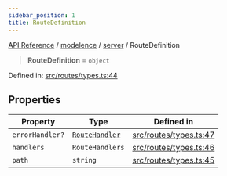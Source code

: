 ```yaml
---
sidebar_position: 1
title: RouteDefinition
---
```


[API Reference](/api-reference/modelence/server/type-aliases/../../../index) / [modelence](/api-reference/modelence/server/type-aliases/../../index) / [server](/api-reference/modelence/server/type-aliases/../index) / RouteDefinition

> **RouteDefinition** = `object`

Defined in: [src/routes/types.ts:44](https://github.com/modelence/modelence/blob/bd5ee85481a0319d645bc13d4023e1b5fe4c9b19/packages/modelence/src/routes/types.ts#L44)

## Properties

| Property | Type | Defined in |
| ------ | ------ | ------ |
| <a id="errorhandler"></a> `errorHandler?` | [`RouteHandler`](/api-reference/modelence/server/type-aliases/RouteHandler) | [src/routes/types.ts:47](https://github.com/modelence/modelence/blob/bd5ee85481a0319d645bc13d4023e1b5fe4c9b19/packages/modelence/src/routes/types.ts#L47) |
| <a id="handlers"></a> `handlers` | `RouteHandlers` | [src/routes/types.ts:46](https://github.com/modelence/modelence/blob/bd5ee85481a0319d645bc13d4023e1b5fe4c9b19/packages/modelence/src/routes/types.ts#L46) |
| <a id="path"></a> `path` | `string` | [src/routes/types.ts:45](https://github.com/modelence/modelence/blob/bd5ee85481a0319d645bc13d4023e1b5fe4c9b19/packages/modelence/src/routes/types.ts#L45) |
